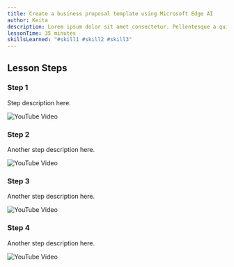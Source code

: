 ```yaml
---
title: Create a business proposal template using Microsoft Edge AI
author: Keita
description: Lorem ipsum dolor sit amet consectetur. Pellentesque a quis mauris tempus tortor aliquet arcu eu. A mauris urna duis euismod.
lessonTime: 35 minutes
skillsLearned: "#skill1 #skill2 #skill3"
---
```


## Lesson Steps

### Step 1

Step description here.

![YouTube Video](https://www.youtube.com/watch?v=VIDEO_ID)

### Step 2

Another step description here.

![YouTube Video](https://www.youtube.com/watch?v=ANOTHER_VIDEO_ID)

### Step 3

Another step description here.

![YouTube Video](https://www.youtube.com/watch?v=ANOTHER_VIDEO_ID)


### Step 4

Another step description here.

![YouTube Video](https://www.youtube.com/watch?v=ANOTHER_VIDEO_ID)